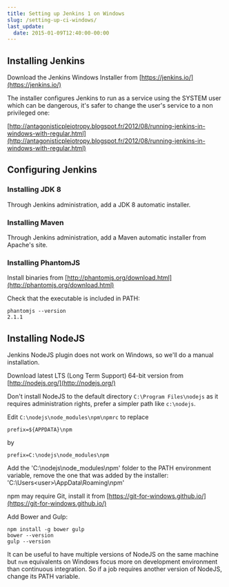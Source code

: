 ```yaml
---
title: Setting up Jenkins 1 on Windows
slug: /setting-up-ci-windows/
last_update:
  date: 2015-01-09T12:40:00-00:00
---
```


## Installing Jenkins

Download the Jenkins Windows Installer from [https://jenkins.io/](https://jenkins.io/)

The installer configures Jenkins to run as a service using the SYSTEM user which can be dangerous, it's safer to change the user's service to a non privileged one:

[http://antagonisticpleiotropy.blogspot.fr/2012/08/running-jenkins-in-windows-with-regular.html](http://antagonisticpleiotropy.blogspot.fr/2012/08/running-jenkins-in-windows-with-regular.html)


## Configuring Jenkins

### Installing JDK 8

Through Jenkins administration, add a JDK 8 automatic installer.

### Installing Maven

Through Jenkins administration, add a Maven automatic installer from Apache's site.

### Installing PhantomJS

Install binaries from [http://phantomjs.org/download.html](http://phantomjs.org/download.html)

Check that the executable is included in PATH:

```shell
phantomjs --version
2.1.1
```


## Installing NodeJS

Jenkins NodeJS plugin does not work on Windows, so we'll do a manual installation.

Download latest LTS (Long Term Support) 64-bit version from [http://nodejs.org/](http://nodejs.org/)

Don't install NodeJS to the default directory `C:\Program Files\nodejs` as it requires administration rights, prefer a simpler path like `c:\nodejs`.

Edit `C:\nodejs\node_modules\npm\npmrc` to replace

```
prefix=${APPDATA}\npm
```

by

```
prefix=C:\nodejs\node_modules\npm
```

Add the 'C:\nodejs\node_modules\npm' folder to the PATH environment variable, remove the one that was added by the installer: 'C:\Users\<user>\AppData\Roaming\npm'

npm may require Git, install it from [https://git-for-windows.github.io/](https://git-for-windows.github.io/)

Add Bower and Gulp:

```shell
npm install -g bower gulp
bower --version
gulp --version
```

It can be useful to have multiple versions of NodeJS on the same machine but `nvm` equivalents on Windows focus more on development environment than continuous integration. So if a job requires another version of NodeJS, change its PATH variable.
